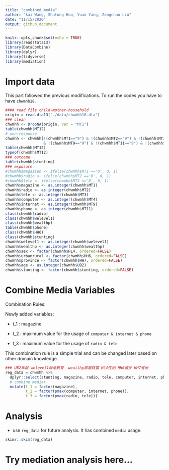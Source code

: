```yaml
---
title: "combined_media"
author: "kai Wang, Shutong Huo, Yuao Yang, Zongchao Liu"
date: "11/15/2020"
output: github_document
---
```


```r
knitr::opts_chunk$set(echo = TRUE)
library(readstata13)
library(DataCombine)
library(dplyr)
library(tidyverse)
library(mediation)
```

# Import data

This part followed the previous modifications. To run the codes you have to have `chwmhh18`.

```r
#### read file child-mother-household
origin = read.dta13("./data/chwmhh18.dta")
### clean
chwmhh <- DropNA(origin, Var = "MT1")
table(chwmhh$MT12)
# non-response
chwmhh <- chwmhh[!(chwmhh$MT1=="9") & !(chwmhh$MT2=="9") & !(chwmhh$MT3=="9") & !(chwmhh$MT4=="9") 
                 & !(chwmhh$MT9=="9") & !(chwmhh$MT11=="9") & !(chwmhh$MT12=="9") ,]
table(chwmhh$MT12)
typeof(chwmhh$MT12)
### outcome 
table(chwmhh$stunting)
### exposure
#chwmhh$magazien <- ifelse(chwmhh$MT1 =='0', 0, 1)
#chwmhh$radio <- ifelse(chwmhh$MT2 =='0', 0, 1)
#chwmhh$tele <- ifelse(chwmhh$MT3 =='0', 0, 1)
chwmhh$magazine <- as.integer(chwmhh$MT1)
chwmhh$radio <- as.integer(chwmhh$MT2)
chwmhh$tele <- as.integer(chwmhh$MT3)
chwmhh$computer <- as.integer(chwmhh$MT4)  
chwmhh$internet <- as.integer(chwmhh$MT9)
chwmhh$phone <- as.integer(chwmhh$MT11)
class(chwmhh$radio)
class(chwmhh$welevel1)
class(chwmhh$wealthp)
table(chwmhh$phone)
class(chwmhh$HH6)
class(chwmhh$stunting)
chwmhh$welevel1 <- as.integer(chwmhh$welevel1)
chwmhh$wealthp <- as.integer(chwmhh$wealthp)  
chwmhh$sex <- factor(chwmhh$HL4, ordered=FALSE)
chwmhh$urbanrural <- factor(chwmhh$HH6, ordered=FALSE)
chwmhh$province <- factor(chwmhh$HH7, ordered=FALSE)
chwmhh$age <- as.integer(chwmhh$UB2)
chwmhh$stunting <- factor(chwmhh$stunting, ordered=FALSE)
```

# Combine Media Variables

Combination Rules:

Newly added variables:

- t_1 : magazine

- t_2 : maximum value for the usage of `computer & internet & phone`

- t_3 : maximum value for the usage of `radio & tele`

This combination rule is a simple trial and can be changed later based on other domain knowledge.

```r
### UB2年龄 welevel1母亲教育  wealthp家庭财富 HL4性别 HH6城乡 HH7省份
reg_data = chwmhh %>%
  dplyr::select(stunting, magazine, radio, tele, computer, internet, phone, age, welevel1, wealthp, sex, urbanrural, province,WS9,WB4, UB2, MN36,MN39A,MN39C,MN39G,MN39H,MN39I) %>% # 想加变量在这加！
  # combine media⬇
  mutate(t_1 = factor(magazine),
         t_2 = factor(pmax(computer, internet, phone)),
         t_3 = factor(pmax(radio, tele)))
```

# Analysis

- use `reg_data` for future analysis. It has combined `media` usage. 

```r
skimr::skim(reg_data)
```

# Try mediation analysis here...

```r

```

